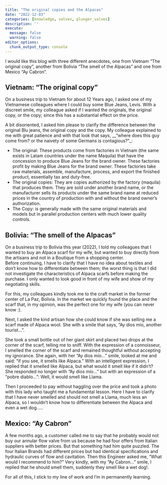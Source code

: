 ```yaml
---
title: "The original copies and the Alpacas"
date: "2022-12-03"
categories: [knowledge, valves, plunger_valves]
description: ''
execute: 
  message: false
  warning: false
editor_options: 
  chunk_output_type: console
---
```


I would like this blog with three different anecdotes, one from Vietnam "The original copy", another from Bolivia "The smell of the Alpacas" and one from Mexico "Ay Cabron".

## Vietnam: "The original copy"
On a business trip to Vietnam for about 12 Years ago, I asked one of my Vietnamese colleagues where I could buy some Blue Jeans, Levis. With a discreet smile, my colleague asked if I wanted the originals, the original copy, or the copy; since this has a substantial effect on the price. 

A bit disoriented, I asked him please to clarify the difference between the original Blu jeans, the original copy and the copy. My colleague explained to me with great patience and with that look that says, __"where does this guy come from? or the naivety of some Germans is contagious?"_:

- The original:  These products come from factories in Vietnam (the same exists in Latam countries under the name Maquila) that have the concession to produce Blue Jeans for the brand owner. These factories profit by making Blue Jeans for the brand owner. These factories take raw materials, assemble, manufacture, process, and export the finished product, essentially tax and duty-free.
- The original copies: They are copies authorized by the factory (maquila) that produces them. They are sold under another brand name, or the manufacturer sells its products under the same brand name at reduced prices in the country of production with and without the brand owner's authorization.
- The Copy: is generally made with the same original materials and models but in parallel production centers with much lower quality controls.

## Bolivia: "The smell of the Alpacas"
On a business trip to Bolivia this year (2022), I told my colleagues that I wanted to buy an Alpaca scarf for my wife, but wanted to buy directly from the artisans and not in a Boutique from a shopping center.  
Before continuing, I have to clarify that I have no idea about textiles and don't know how to differentiate between them; the worst thing is that I did not investigate the characteristics of Alpaca scarfs before making the purchase. I only wanted to look good in front of my wife and show of my negotiating skills.

For this, my colleagues kindly took me to the craft market in the former center of La Paz, Bolivia. In the market we quickly found the place and the scarf that, in my opinion, was the perfect one for my wife (you can never know :). 

Next, I asked the kind artisan how she could know if she was selling me a scarf made of Alpaca wool. She with a smile that says, "Ay dios mío, another tourist...". 

She took a small bottle out of her giant skirt and placed two drops at the corner of the scarf, telling me to sniff. With the expression of a connoisseur, I smelled the corner of the scarf and remained thoughtful without accepting my ignorance. She again, with her "Ay dios mío..." smile, looked at me and said: "if you see, it smells like Alpaca." With an intelligent expression, I replied that it smelled like Alpaca, but what would it smell like if it didn't? She responded no longer with "Ay dios mío..." but with an expression of a "pobre diablo...": Well, it would smell like Llama. 

Then I proceeded to pay without haggling over the price and took a photo with this lady who taught me a fundamental lesson.
Here I have to clarify that I have never smelled and should not smell a Llama, much less an Alpaca, so I wouldn't know how to differentiate between the Alpaca and even a wet dog.....

## Mexico: "Ay Cabron"

A few months ago, a customer called me to say that he probably would not buy our annular flow valve from us because he had four offers from Italian suppliers with better prices. But that something had him quite puzzled. The four Italian Brands had different prices but had identical specifications and hydraulic curves of flow and cavitation. 
Then this Engineer asked me, "What would I recommend to him?" 
Very kindly, with my "Ay Cabron..." smile, I replied that he should smell them, suddenly they smell like a wet dog!.

:::{.callout-note}
For all of this, I stick to my line of work and I'm in permanently learning.
:::

